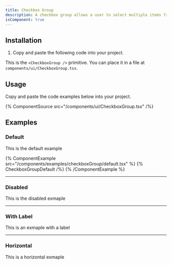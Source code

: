 ```yaml
---
title: Checkbox Group
description: A checkbox group allows a user to select multiple items from a list of options.
isComponent: true
---
```


## Installation

1. Copy and paste the following code into your project.

This is the `<CheckboxGroup />` primitive. You can place it in a file at `components/ui/CheckboxGroup.tsx`.

## Usage

Copy and paste the code examples below into your project.

{% ComponentSource src="/components/ui/CheckboxGroup.tsx" /%}

## Examples

### Default

This is the default example

{% ComponentExample src="/components/examples/checkboxGroup/default.tsx" %}
{% CheckboxGroupDefault /%}
{% /ComponentExample %}

---

### Disabled

This is the disabled exmaple

---

### With Label

This is an exmaple with a label

---

### Horizontal

This is a horizontal exmaple
